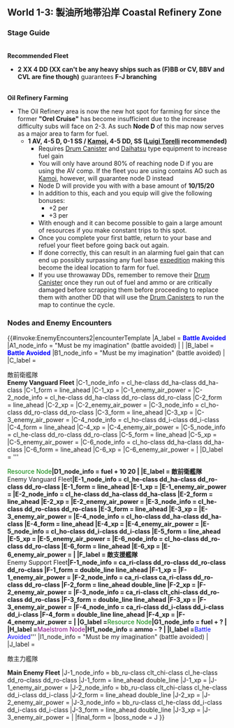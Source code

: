 ==World 1-3: 製油所地帯沿岸 Coastal Refinery Zone==
{{LabSortieworld
| map = 1 03.png
| difficulty = ☆ ☆
| item = {{Fuel}}
| exp = Varies
| code = 海上護衛作戦 (Maritime Escort Operation)
| jptext = 製油所地帯沿岸部の海上輸送ラインを防衛せよ！
| entext = Protect the supply lines around our coastal refineries!
}}
{{MapBranchingTable
|title = 1-3 Branching Rules
|expand = true
|id = 1-3
|0 -> A/empty, C = 
*Go to A if fleet contains AO or AV
*Go to C if fleet contains CV(L)
*Otherwise, random routing

|A/empty -> D/resource, E = 
*Meet '''ANY''' of the following to go to D
**Fleet contains AO
**DE ≥ 4
*Go to E if fleet only contains SS(V)
*80% to D if fleet contains AV and DD+DE ≥ 4
*Otherwise, random routing

|F -> H/storm, J = 
*Go to H if fleet contains any CV(B), slow BBs (BBV doesn't count)
*Meet '''ANY''' of the following to go to J
**DD ≥ 4
**Fleet contains CL and DD+DE ≥ 4
*Otherwise, random routing (The more CV(L/B) you bring, the higher chance you will go to node H)

|H/storm -> G/resource, I/empty, J = 
*Go to G if fleet contains AO
*Go to J if fleet contains CL and DD ≥ 2, or fleet contains AV
*Otherwise
**If DD ≥ 3, random routing (Very small chance for I)
**If DD ≤ 2, random routing (Very small chance for G)
}}

===Stage Guide===
<br/>'''Recommended Fleet'''
*'''2 XX 4 DD (XX can't be any heavy ships such as (F)BB or CV, BBV and CVL are fine though)''' guarantees '''F-J branching'''
<br/>'''Oil Refinery Farming'''
*The Oil Refinery area is now the new hot spot for farming for {{fuel}} since the former '''"Orel Cruise"''' has become insufficient due to the increase difficulty subs will face on 2-3. As such '''Node D''' of this map now serves as a major area to farm for fuel.
**'''1 AV, 4-5 D, 0-1 SS / [[Kamoi]], 4-5 DD, SS ([[Luigi Torelli]] recommended)'''
***Requires [[Drum Canister]] and [[Daihatsu]] type equipment to increase fuel gain
***You will only have around 80% of reaching node D if you are using the AV comp. If the fleet you are using contains AO such as [[Kamoi]], however, will guarantee node D instead
***Node D will provide you with with a base amount of '''10/15/20''' {{fuel}}
***In addition to this, each {{Drum}} and {{LandingCraft}} you equip will give the following bonuses:
****+2 {{fuel}} per {{Drum}}
****+3 {{fuel}} per {{LandingCraft}}
***With enough {{Drum}} and {{LandingCraft}} it can become possible to gain a large amount of resources if you make constant trips to this spot.
***Once you complete your first battle, return to your base and refuel your fleet before going back out again.
***If done correctly, this can result in an alarming fuel gain that can end up possibly surpassing any fuel base [[expedition]] making this become the ideal location to farm for fuel.
***If you use throwaway DDs, remember to remove their [[Drum Canister]] once they run out of fuel and ammo or are critically damaged before scrapping them before proceeding to replace them with another DD that will use the [[Drum Canister]]s to run the map to continue the cycle.

===Nodes and Enemy Encounters===
{{Map/Image|page=World 1/1-3|
{{Map/ImageNode|C|x=472|y=285}}
}}

<div class="map-nodes">
{{#invoke:EnemyEncounters2|encounterTemplate
|A_label = '''<span style="color:blue">Battle Avoided</span>'''
|A1_node_info = "Must be my imagination" (battle avoided)
|
|
|B_label = '''<span style="color:blue">Battle Avoided</span>'''
|B1_node_info = "Must be my imagination" (battle avoided)
|
|C_label = <div id="1-3 C">敵前衛艦隊 <br> '''Enemy Vanguard Fleet'''
|C-1_node_info = cl_he-class dd_ha-class dd_ha-class
|C-1_form = line_ahead
|C-1_xp =
|C-1_enemy_air_power =
|C-2_node_info = cl_he-class dd_ha-class dd_ro-class dd_ro-class
|C-2_form = line_ahead
|C-2_xp =
|C-2_enemy_air_power =
|C-3_node_info = cl_ho-class dd_ro-class dd_ro-class
|C-3_form = line_ahead
|C-3_xp =
|C-3_enemy_air_power =
|C-4_node_info = cl_ho-class dd_i-class dd_i-class
|C-4_form = line_ahead
|C-4_xp =
|C-4_enemy_air_power =
|C-5_node_info = cl_he-class dd_ro-class dd_ro-class
|C-5_form = line_ahead
|C-5_xp =
|C-5_enemy_air_power =
|C-6_node_info = cl_ho-class dd_ha-class dd_ha-class
|C-6_form = line_ahead
|C-6_xp =
|C-6_enemy_air_power =
|
|D_label = '''</div><span style="color:green">Resource Node</span>'''
|D1_node_info = fuel + 10 20
|
|E_label = 敵前衛艦隊 <br> '''Enemy Vanguard Fleet'''
|E-1_node_info = cl_he-class dd_ha-class dd_ro-class dd_ro-class
|E-1_form = line_ahead
|E-1_xp =
|E-1_enemy_air_power =
|E-2_node_info = cl_he-class dd_ha-class dd_ha-class
|E-2_form = line_ahead
|E-2_xp =
|E-2_enemy_air_power =
|E-3_node_info = cl_he-class dd_ro-class dd_ro-class
|E-3_form = line_ahead
|E-3_xp =
|E-3_enemy_air_power =
|E-4_node_info = cl_ho-class dd_ha-class dd_ha-class
|E-4_form = line_ahead
|E-4_xp =
|E-4_enemy_air_power =
|E-5_node_info = cl_ho-class dd_i-class dd_i-class
|E-5_form = line_ahead
|E-5_xp =
|E-5_enemy_air_power =
|E-6_node_info = cl_ho-class dd_ro-class dd_ro-class
|E-6_form = line_ahead
|E-6_xp =
|E-6_enemy_air_power =
|
|F_label = 敵支援艦隊 <br> '''Enemy Support Fleet'''
|F-1_node_info = ca_ri-class dd_ro-class dd_ro-class dd_ro-class
|F-1_form = double_line line_ahead
|F-1_xp =
|F-1_enemy_air_power =
|F-2_node_info = ca_ri-class ca_ri-class dd_ro-class dd_ro-class
|F-2_form = line_ahead double_line
|F-2_xp =
|F-2_enemy_air_power =
|F-3_node_info = ca_ri-class clt_chi-class dd_ro-class dd_ro-class
|F-3_form = double_line line_ahead
|F-3_xp =
|F-3_enemy_air_power =
|F-4_node_info = ca_ri-class dd_i-class dd_i-class dd_i-class
|F-4_form = double_line line_ahead
|F-4_xp =
|F-4_enemy_air_power =
|
|G_label = '''<span style="color:green">Resource Node</span>'''
|G1_node_info = fuel + ?
|
|H_label = '''<span style="color:purple">Maelstrom Node</span>'''
|H1_node_info = ammo - ?
|
|I_label = '''<span style="color:blue">Battle Avoided</span>'''
|I1_node_info = "Must be my imagination" (battle avoided)
|
|J_label = <div id="1-3 J">敵主力艦隊</div>'''Main Enemy Fleet'''
|J-1_node_info = bb_ru-class clt_chi-class cl_he-class dd_ro-class dd_ro-class
|J-1_form = line_ahead double_line
|J-1_xp =
|J-1_enemy_air_power =
|J-2_node_info = bb_ru-class clt_chi-class cl_he-class dd_i-class dd_i-class
|J-2_form = line_ahead double_line
|J-2_xp =
|J-2_enemy_air_power =
|J-3_node_info = bb_ru-class cl_he-class dd_i-class dd_i-class dd_i-class
|J-3_form = line_ahead double_line
|J-3_xp =
|J-3_enemy_air_power =
|
|final_form = 
|boss_node = J
}}</div>

{{:{{BASEPAGENAME}}/1-3/Drop list}}
